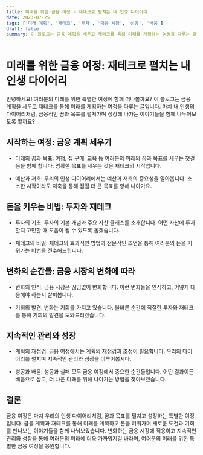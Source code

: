 ```yaml
---
title: 미래를 위한 금융 여정 - 재테크로 펼치는 내 인생 다이어리
date: 2023-07-25
tags: ['미래 계획', '재테크', '투자', '금융 시장', '성공', '배움']
draft: false
summary: 이 블로그는 금융 계획을 세우고 재테크를 통해 미래를 계획하는 여정을 다루는 글입니다. 마치 내 인생의 다이어리처럼, 금융적인 꿈과 목표를 펼쳐가며 성장해 나가는 이야기들을 함께 나누어보도록 할까요?
---
```


# 미래를 위한 금융 여정: 재테크로 펼치는 내 인생 다이어리

안녕하세요! 여러분의 미래를 위한 특별한 여정에 함께 떠나볼까요? 이 블로그는 금융 계획을 세우고 재테크를 통해 미래를 계획하는 여정을 다루는 글입니다. 마치 내 인생의 다이어리처럼, 금융적인 꿈과 목표를 펼쳐가며 성장해 나가는 이야기들을 함께 나누어보도록 할까요?

## 시작하는 여정: 금융 계획 세우기

- 미래의 꿈과 목표: 여행, 집 구매, 교육 등 여러분의 미래의 꿈과 목표를 세우는 첫걸음을 함께 합니다. 명확한 목표를 세우는 것은 재테크의 시작입니다.

- 예산과 저축: 우리의 인생 다이어리에서는 예산과 저축의 중요성을 알아봅니다. 소소한 시작이라도 저축을 통해 점점 더 큰 목표를 향해 나아가요.

## 돈을 키우는 비법: 투자와 재테크

- 투자의 기초: 투자의 기본 개념과 주요 자산 클래스를 소개합니다. 어떤 자산에 투자할지 고민할 때 도움이 될 수 있도록 돕겠습니다.

- 재테크의 비밀: 재테크의 효과적인 방법과 전문적인 조언을 통해 여러분의 돈을 키워가는 비법을 전수해드립니다.

## 변화의 순간들: 금융 시장의 변화에 따라

- 변화의 인식: 금융 시장은 끊임없이 변화합니다. 이런 변화들을 인식하고, 어떻게 대응해야 하는지 살펴봅니다.

- 기회의 발견: 변화는 기회를 가지고 있습니다. 올바른 순간에 적절한 투자와 재테크를 통해 기회의 발견을 도와드리겠습니다.

## 지속적인 관리와 성장

- 계획의 재점검: 금융 여정에서는 계획의 재점검과 조정이 필요합니다. 우리의 다이어리를 펼치며 지속적인 관리와 성장을 이루어봅시다.

- 성공과 배움: 성공과 실패 모두 금융 여정에서 중요한 순간들입니다. 어떤 결과이든 배움으로 삼고, 더 나은 미래를 위해 나아가는 방법을 찾아보겠습니다.

## 결론

금융 여정은 마치 우리의 인생 다이어리처럼, 꿈과 목표를 펼치고 성장하는 특별한 여정입니다. 금융 계획과 재테크를 통해 미래를 계획하고 돈을 키워가며 새로운 도전과 기회를 만나보는 이야기들을 함께 나눠보았습니다. 변화하는 금융 시장에 적응하고 지속적인 관리와 성장을 통해 여러분의 미래에 더욱 가까워지길 바라며, 여러분의 미래를 위한 특별한 금융 여정을 응원합니다.
